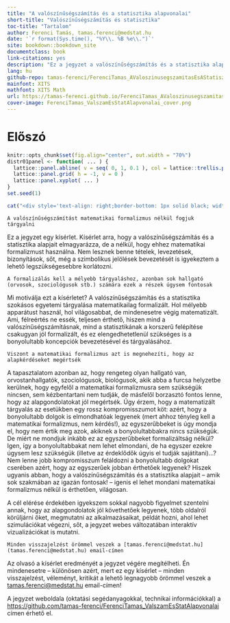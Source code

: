 ```yaml
--- 
title: "A valószínűségszámítás és a statisztika alapvonalai"
short-title: "Valószínűségszámítás és statisztika"
toc-title: "Tartalom"
author: Ferenci Tamás, tamas.ferenci@medstat.hu
date: '`r format(Sys.time(), "%Y\\. %B %e\\.")`'
site: bookdown::bookdown_site
documentclass: book
link-citations: yes
description: "Ez a jegyzet a valószínűségszámítás és a statisztika alapjait igyekszik bemutatni, képletek, levezetések, matematikai formalizmusok nélkül. Azok számára, akiknek a matematikai formalizmus nem kell, de az alapgondolatokat szeretnék jól érteni."
lang: hu
github-repo: tamas-ferenci/FerenciTamas_AValoszinusegszamitasEsAStatisztikaAlapvonalai
mainfont: XITS
mathfont: XITS Math
url: https://tamas-ferenci.github.io/FerenciTamas_AValoszinusegszamitasEsAStatisztikaAlapvonalai/
cover-image: FerenciTamas_ValszamEsStatAlapvonalai_cover.png
---
```


# Előszó {-}

```r
knitr::opts_chunk$set(fig.align="center", out.width = "70%")
distr01panel <- function( ... ) {
  lattice::panel.abline( v = seq( 0, 1, 0.1 ), col = lattice::trellis.par.get("reference.line")$col )
  lattice::panel.grid( h = -1, v = 0 )
  lattice::panel.xyplot( ... )
}
set.seed(1)
```

<!--
\epigraph{Ez a visszavezetés a lényege a [...] megoldásnak, nem a képlet.}{\textit{Péter Rózsa}\\ \textsc{Játék a végtelennel}}

```r
cat("<div style='text-align: right;border-bottom: 1px solid black; width: 35%;margin-left:auto; margin-right:0'>Ez a visszavezetés a lényege a [...] megoldásnak, nem a képlet.</div><div style='text-align: right; width:35%;margin-left:auto;margin-right:0'><i>Péter Rózsa</i><br><p style='font-variant:small-caps'>Játék a végtelennel</p></div><br>")
```
-->

\epigraph{Ez a visszavezetés a lényege a [...] megoldásnak, nem a képlet.}{\textit{Péter Rózsa}}

```r
cat("<div style='text-align: right;border-bottom: 1px solid black; width: 35%;margin-left:auto; margin-right:0'>Ez a visszavezetés a lényege a [...] megoldásnak, nem a képlet.</div><div style='text-align: right; width:35%;margin-left:auto;margin-right:0'><i>Péter Rózsa</i></div><br>")
```

```block
A valószínűségszámítást matematikai formalizmus nélkül fogjuk tárgyalni
```

Ez a jegyzet egy kísérlet. Kísérlet arra, hogy a valószínűségszámítás és a statisztika alapjait elmagyarázza, de a nélkül, hogy ehhez matematikai formalizmust használna. Nem lesznek benne tételek, levezetések, bizonyítások, sőt, még a szimbolikus jelölések bevezetését is igyekeztem a lehető legszükségesebbre korlátozni.

```block
A formalizálás kell a mélyebb tárgyaláshoz, azonban sok hallgató (orvosok, szociológusok stb.) számára ezek a részek úgysem fontosak
```

Mi motiválja ezt a kísérletet? A valószínűségszámítás és a statisztika szokásos egyetemi tárgyalása matematikailag formalizált. Hol mélyebb apparátust használ, hol világosabbat, de mindenesetre végig matematizált. Ami, félreértés ne essék, teljesen érthető, hiszen mind a valószínűségszámításnak, mind a statisztikának a korszerű felépítése csakugyan jól formalizált, és ez elengedhetetlenül szükséges is a bonyolultabb koncepciók bevezetésével és tárgyalásához.

```block
Viszont a matematikai formalizmus azt is megnehezíti, hogy az alapkérdéseket megértsék
```

A tapasztalatom azonban az, hogy rengeteg olyan hallgató van, orvostanhallgatók, szociológusok, biológusok, akik abba a furcsa helyzetbe kerülnek, hogy egyfelől a matematikai formalizmusra sem szükségük nincsen, sem kézbentartani nem tudják, de másfelől borzasztó fontos lenne, hogy az alapgondolatokat jól megértsék. Úgy érzem, hogy a matematizált tárgyalás az esetükben egy rossz kompromisszumot köt: azért, hogy a bonyolultabb dolgok is elmondhatóak legyenek (mert ahhoz tényleg kell a matematikai formalizmus, nem kérdés!), az egyszerűbbeket is úgy mondja el, hogy nem értik meg azok, akiknek a bonyolultabbakra nincs szükségük. De miért ne mondjuk inkább ez az egyszerűbbeket formalizáltság nélkül? Igen, így a bonyolultabbakat nem lehet elmondani, de ha egyszer ezekre úgysem lesz szükségük (illetve az érdeklődők úgyis el tudják sajátítani)...? Nem lenne jobb kompromisszum feláldozni a bonyolultabb dolgokat cserében azért, hogy az egyszerűek jobban érthetőek legyenek? Hiszek ugyanis abban, hogy a valószínűségszámítás és a statisztika alapjait -- amik sok szakmában az igazán fontosak! -- igenis el lehet mondani matematikai formalizmus nélkül is érthetően, világosan.

A cél elérése érdekében igyekszem sokkal nagyobb figyelmet szentelni annak, hogy az alapgondolatok jól követhetőek legyenek, több oldalról körüljárni őket, megmutatni az alkalmazásaikat, példát hozni, ahol lehet szimulációkat végezni, sőt, a jegyzet webes változatában interaktív vizualizációkat is mutatni.

```block
Minden visszajelzést örömmel veszek a [tamas.ferenci@medstat.hu](tamas.ferenci@medstat.hu) email-címen
```

Az olvasó a kísérlet eredményét a jegyzet végére megítélheti. Én mindenesetre -- különösen azért, mert ez egy kísérlet -- minden visszajelzést, véleményt, kritikát a lehető legnagyobb örömmel veszek a [tamas.ferenci@medstat.hu](tamas.ferenci@medstat.hu) email-címen!

A jegyzet weboldala (oktatási segédanyagokkal, technikai információkkal) a [https://github.com/tamas-ferenci/FerenciTamas_ValszamEsStatAlapvonalai](https://github.com/tamas-ferenci/FerenciTamas_ValszamEsStatAlapvonalai) címen érhető el.
